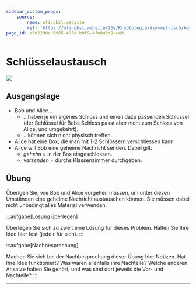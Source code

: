 ```yaml
---
sidebar_custom_props:
    source:
        name: ofi.gbsl.website
        ref: 'https://ofi.gbsl.website/26e/Kryptologie/Asymmetrisch/key-exchange'
page_id: e3d2290e-6965-405a-b8f9-4fe8a3d9cc49
---
```


# Schlüsselaustausch

![](img/szenario-truhe-austauschen.png)

## Ausgangslage

- Bob und Alice…
    - …haben je ein eigenes Schloss und einen dazu passenden Schlüssel (der Schlüssel für Bobs Schloss passt aber nicht zum Schloss von Alice, und umgekehrt).
    - …können sich nicht physisch treffen.
- Alice hat eine Box, die man mit 1-2 Schlössern verschliessen kann.
- Alice will Bob eine geheime Nachricht senden. Dabei gilt:
    - _geheim_ = in der Box eingeschlossen.
    - _versenden_ = durchs Klassenzimmer durchgeben.

## Übung

Überlgen Sie, wie Bob und Alice vorgehen müssen, um unter diesen Umständen eine geheime Nachricht austauschen können. Sie müssen dabei nicht unbedingt alles Material verwenden.

:::aufgabe[Lösung überlegen]

<TaskState id="97adcea6-0713-4b67-b9ee-a68f75bfd9c7" />
Überlegen Sie sich zu zweit eine Lösung für dieses Problem. Halten Sie Ihre Idee hier fest (jede:r für sich).

<QuillV2 id="4d057b7a-c000-4702-aa56-6bc8c6e6dc7d" />
:::

:::aufgabe[Nachbesprechung]

<TaskState id="d34c2010-8b21-4654-8ac3-5fd9ea494ec4" />
Machen Sie sich bei der Nachbesprechung dieser Übung hier Notizen. Hat Ihre Idee funktioniert? Was waren
allenfalls ihre Nachteile? Welche anderen Ansätze haben Sie gehört, und was sind dort jeweils die Vor- und
Nachteile?

<QuillV2 id="7d9c8e7e-c8aa-4023-a864-1b0a6f1a7216" />
:::

---
